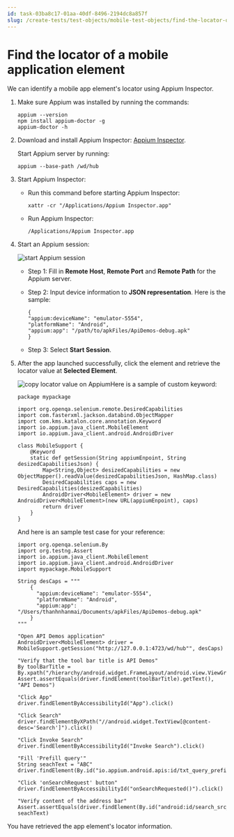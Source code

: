 ```yaml
---
id: task-03ba8c17-01aa-40df-8496-2194dc8a857f
slug: /create-tests/test-objects/mobile-test-objects/find-the-locator-of-a-mobile-application-element
---
```


# Find the locator of a mobile application element

We can identify a mobile app element's locator using Appium Inspector.

1.  Make sure Appium was installed by running the commands:

    ```
    appium --version
    npm install appium-doctor -g
    appium-doctor -h
    ```

2.  Download and install Appium Inspector: [Appium Inspector](https://github.com/appium/appium-inspector/releases).

    Start Appium server by running:

    ```
    appium --base-path /wd/hub
    ```

3.  Start Appium Inspector:

    -   Run this command before starting Appium Inspector:

        ```
        xattr -cr "/Applications/Appium Inspector.app"
        ```

    -   Run Appium Inspector:

        ```
        /Applications/Appium Inspector.app
        ```

4.  Start an Appium session:

    <img src="/doc_images/Documents/Create_tests/Test_Objects/Mobile_Test_Objects/Find_the_locator_of_a_mobile_application_element/Appium_Inspector_-_start_session.jpeg" alt="start Appium session" />

    -   Step 1: Fill in **Remote Host**, **Remote Port** and **Remote Path** for the Appium server.

    -   Step 2: Input device information to **JSON representation**. Here is the sample:

        ```
        {
        "appium:deviceName": "emulator-5554",
        "platformName": "Android",
        "appium:app": "/path/to/apkFiles/ApiDemos-debug.apk"
        }
        ```

    -   Step 3: Select **Start Session**.

5.  After the app launched successfully, click the element and retrieve the locator value at **Selected Element**.

    <img src="/doc_images/Documents/Create_tests/Test_Objects/Mobile_Test_Objects/Find_the_locator_of_a_mobile_application_element/Appium_Inspector_-_copy_locator_value.jpeg" alt="copy locator value on Appium" />Here is a sample of custom keyword:

    ```
    package mypackage
    
    import org.openqa.selenium.remote.DesiredCapabilities
    import com.fasterxml.jackson.databind.ObjectMapper
    import com.kms.katalon.core.annotation.Keyword
    import io.appium.java_client.MobileElement
    import io.appium.java_client.android.AndroidDriver
    
    class MobileSupport {
        @Keyword
        static def getSession(String appiumEnpoint, String desizedCapabilitiesJson) {
            Map<String,Object> desizedCapabilities = new ObjectMapper().readValue(desizedCapabilitiesJson, HashMap.class)
            DesiredCapabilities caps = new DesiredCapabilities(desizedCapabilities)
            AndroidDriver<MobileElement> driver = new AndroidDriver<MobileElement>(new URL(appiumEnpoint), caps)
            return driver
        }
    }
    
    ```

    And here is an sample test case for your reference:

    ```
    import org.openqa.selenium.By
    import org.testng.Assert
    import io.appium.java_client.MobileElement
    import io.appium.java_client.android.AndroidDriver
    import mypackage.MobileSupport
    
    String desCaps = """
        {
          "appium:deviceName": "emulator-5554",
          "platformName": "Android",
          "appium:app": "/Users/thanhnhanmai/Documents/apkFiles/ApiDemos-debug.apk"
        }    
    """
    
    "Open API Demos application"
    AndroidDriver<MobileElement> driver = MobileSupport.getSession("http://127.0.0.1:4723/wd/hub"", desCaps)
    
    "Verify that the tool bar title is API Demos"
    By toolBarTitle = By.xpath("/hierarchy/android.widget.FrameLayout/android.view.ViewGroup/android.widget.FrameLayout[1]/android.view.ViewGroup/android.widget.TextView")
    Assert.assertEquals(driver.findElement(toolBarTitle).getText(), "API Demos")
    
    "Click App"
    driver.findElementByAccessibilityId("App").click()
    
    "Click Search"
    driver.findElementByXPath("//android.widget.TextView[@content-desc='Search']").click()
    
    "Click Invoke Search"
    driver.findElementByAccessibilityId("Invoke Search").click()
    
    "Fill 'Prefill query'"
    String seachText = "ABC"
    driver.findElement(By.id("io.appium.android.apis:id/txt_query_prefill")).sendKeys(seachText)
    
    "Click 'onSearchRequest' button"
    driver.findElementByAccessibilityId("onSearchRequested()").click()
    
    "Verify content of the address bar"
    Assert.assertEquals(driver.findElement(By.id("android:id/search_src_text")).getText(), seachText)
    ```


You have retrieved the app element's locator information.